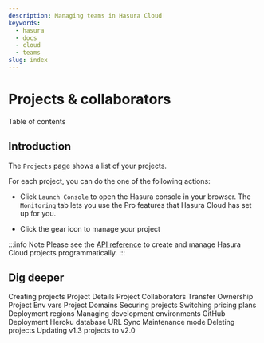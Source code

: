 ```yaml
---
description: Managing teams in Hasura Cloud
keywords:
  - hasura
  - docs
  - cloud
  - teams
slug: index
---
```



# Projects & collaborators

<CustomTOCListHead>Table of contents</CustomTOCListHead>
<TOCInline toc={toc} />

## Introduction

The `Projects` page shows a list of your projects.

<Thumbnail
  src="/img/graphql/cloud/projects/projects-list.png"
  alt="Projects list"
  width="1200px"
/>

For each project, you can do the one of the following actions:

<Thumbnail
  src="/img/graphql/cloud/projects/project-actions.png"
  alt="Project actions"
  width="860px"
/>

-   Click `Launch Console` to open the Hasura console in your browser.
    The `Monitoring` tab lets you use the Pro features that Hasura Cloud
    has set up for you.

<Thumbnail
  src="/img/graphql/cloud/metrics/monitoring-tab-overview.png"
  alt="Hasura Console: Monitoring tab"
  width="900px"
/>

-   Click the gear icon to manage your project

<Thumbnail
  src="/img/graphql/cloud/projects/project-details.png"
  alt="General tab"
  width="900px"
/>

:::info Note
Please see the [API reference](/graphql/cloud/api-reference.mdx) to create and
manage Hasura Cloud projects programmatically.
:::

## Dig deeper

<CustomTOCList>
  <CustomTOCListSection>
    <CustomTOCListContent>
      <Link to="/graphql/cloud/projects/create">Creating projects</Link>
      <Link to="/graphql/cloud/projects/details">Project Details</Link>
      <Link to="/graphql/cloud/projects/collaborators">Project Collaborators</Link>
      <Link to="/graphql/cloud/projects/ownership">Transfer Ownership</Link>
      <Link to="/graphql/cloud/projects/env-vars">Project Env vars</Link>
      <Link to="/graphql/cloud/projects/domains">Project Domains</Link>
      <Link to="/graphql/cloud/projects/secure">Securing projects</Link>
      <Link to="/graphql/cloud/projects/pricing">Switching pricing plans</Link>
      <Link to="/graphql/cloud/projects/regions">Deployment regions</Link>
      <Link to="/graphql/cloud/projects/environments">Managing development environments</Link>
      <Link to="/graphql/cloud/projects/github-integration">GitHub Deployment</Link>
      <Link to="/graphql/cloud/projects/heroku-url-sync">Heroku database URL Sync</Link>
      <Link to="/graphql/cloud/projects/maintenance-mode">Maintenance mode</Link>
      <Link to="/graphql/cloud/projects/delete">Deleting projects</Link>
      <Link to="/graphql/cloud/projects/move-project-v2">Updating v1.3 projects to v2.0</Link>
    </CustomTOCListContent>
  </CustomTOCListSection>
</CustomTOCList>
